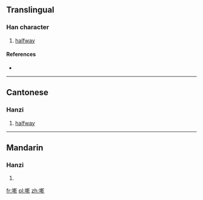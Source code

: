 ==Translingual==

===Han character===
{{Han char|rn=32|rad=土|as=11|sn=14|four=4811<sub>7</sub>|canj=土十十弓 (GJJN)|ids=⿰[[土]][[乾]]}}

# {{context|Cantonese|lang=mul}} [[halfway]]

====References====
* {{Han ref|kx=0238.191|hdz=10478.040|uh=5898|ud=22680|bh=E159|bd=57689}}

----

==Cantonese==

===Hanzi===
{{yue-hanzi|jyut=[[king4]]|y=king4}}

# [[halfway]]

----

==Mandarin==

===Hanzi===
{{cmn-hanzi|pin=[[qián]] ([[qian2]])|wg=ch'ien<sup>2</sup>}}

# {{defn|lang=cmn|sort=土11}}

[[fr:墘]]
[[pl:墘]]
[[zh:墘]]
